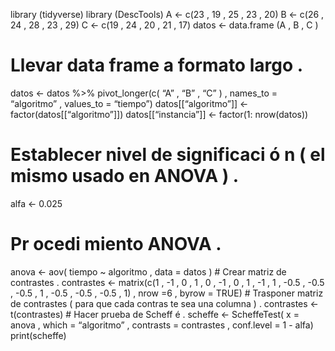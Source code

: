 library (tidyverse)
library (DescTools)
A <- c(23 , 19 , 25 , 23 , 20)
B <- c(26 , 24 , 28 , 23 , 29)
C <- c(19 , 24 , 20 , 21 , 17)
datos <- data.frame (A , B , C )

# Llevar data frame a formato largo .
datos <- datos %>% pivot_longer(c( "A" , "B" , "C" ) ,
names_to = "algoritmo" ,
values_to = "tiempo")
datos[["algoritmo"]] <- factor(datos[["algoritmo"]])
datos[["instancia"]] <- factor(1: nrow(datos))

# Establecer nivel de significaci ó n ( el mismo usado en ANOVA ) .
alfa <- 0.025

# Pr ocedi miento ANOVA .
anova <- aov( tiempo ~ algoritmo , data = datos )
# Crear matriz de contrastes .
contrastes <- matrix(c(1 , -1 , 0 ,
1 , 0 , -1 ,
0 , 1 , -1 ,
1 , -0.5 , -0.5 ,
-0.5 , 1 , -0.5 ,
-0.5 , -0.5 , 1) ,
nrow =6 ,
byrow = TRUE)
# Trasponer matriz de contrastes ( para que cada contras te sea una columna ) .
contrastes <- t(contrastes)
# Hacer prueba de Scheff é .
scheffe <- ScheffeTest( x = anova ,
which = "algoritmo" ,
contrasts = contrastes ,
conf.level = 1 - alfa)
print(scheffe)
